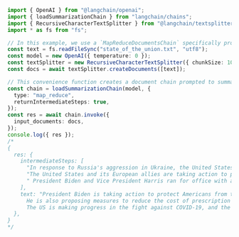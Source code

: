 ```typescript
import { OpenAI } from "@langchain/openai";
import { loadSummarizationChain } from "langchain/chains";
import { RecursiveCharacterTextSplitter } from "@langchain/textsplitters";
import * as fs from "fs";

// In this example, we use a `MapReduceDocumentsChain` specifically prompted to summarize a set of documents.
const text = fs.readFileSync("state_of_the_union.txt", "utf8");
const model = new OpenAI({ temperature: 0 });
const textSplitter = new RecursiveCharacterTextSplitter({ chunkSize: 1000 });
const docs = await textSplitter.createDocuments([text]);

// This convenience function creates a document chain prompted to summarize a set of documents.
const chain = loadSummarizationChain(model, {
  type: "map_reduce",
  returnIntermediateSteps: true,
});
const res = await chain.invoke({
  input_documents: docs,
});
console.log({ res });
/*
{
  res: {
    intermediateSteps: [
      "In response to Russia's aggression in Ukraine, the United States has united with other freedom-loving nations to impose economic sanctions and hold Putin accountable. The U.S. Department of Justice is also assembling a task force to go after the crimes of Russian oligarchs and seize their ill-gotten gains.",
      "The United States and its European allies are taking action to punish Russia for its invasion of Ukraine, including seizing assets, closing off airspace, and providing economic and military assistance to Ukraine. The US is also mobilizing forces to protect NATO countries and has released 30 million barrels of oil from its Strategic Petroleum Reserve to help blunt gas prices. The world is uniting in support of Ukraine and democracy, and the US stands with its Ukrainian-American citizens.",
      " President Biden and Vice President Harris ran for office with a new economic vision for America, and have since passed the American Rescue Plan and the Bipartisan Infrastructure Law to help struggling families and rebuild America's infrastructure. This includes creating jobs, modernizing roads, airports, ports, and waterways, replacing lead pipes, providing affordable high-speed internet, and investing in American products to support American jobs.",
    ],
    text: "President Biden is taking action to protect Americans from the COVID-19 pandemic and Russian aggression, providing economic relief, investing in infrastructure, creating jobs, and fighting inflation.
      He is also proposing measures to reduce the cost of prescription drugs, protect voting rights, and reform the immigration system. The speaker is advocating for increased economic security, police reform, and the Equality Act, as well as providing support for veterans and military families.
      The US is making progress in the fight against COVID-19, and the speaker is encouraging Americans to come together and work towards a brighter future.",
  },
}
*/
```